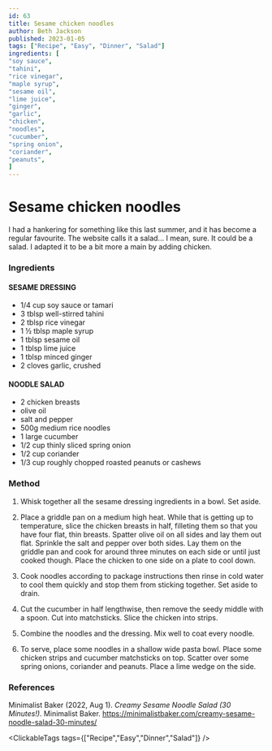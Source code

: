 ```yaml
---
id: 63
title: Sesame chicken noodles
author: Beth Jackson
published: 2023-01-05
tags: ["Recipe", "Easy", "Dinner", "Salad"]
ingredients: [
"soy sauce",
"tahini",
"rice vinegar",
"maple syrup",
"sesame oil",
"lime juice",
"ginger",
"garlic",
"chicken",
"noodles",
"cucumber",
"spring onion",
"coriander",
"peanuts",
]
---
```


# Sesame chicken noodles

<BlogTextWrapper>

I had a hankering for something like this last summer, and it has become a regular favourite. The website calls it a salad... I mean, sure. It could be a salad. I adapted it to be a bit more a main by adding chicken.

</BlogTextWrapper>

<BlogTextWrapper>

### Ingredients

#### SESAME DRESSING

- 1/4 cup soy sauce or tamari
- 3 tblsp well-stirred tahini
- 2 tblsp rice vinegar
- 1 ½ tblsp maple syrup
- 1 tblsp sesame oil
- 1 tblsp lime juice
- 1 tblsp minced ginger
- 2 cloves garlic, crushed

#### NOODLE SALAD

- 2 chicken breasts
- olive oil
- salt and pepper
- 500g medium rice noodles
- 1 large cucumber
- 1/2 cup thinly sliced spring onion
- 1/2 cup coriander
- 1/3 cup roughly chopped roasted peanuts or cashews

</BlogTextWrapper>

<BlogTextWrapper>

### Method

1. Whisk together all the sesame dressing ingredients in a bowl. Set aside.

2. Place a griddle pan on a medium high heat. While that is getting up to temperature, slice the chicken breasts in half, filleting them so that you have four flat, thin breasts. Spatter olive oil on all sides and lay them out flat. Sprinkle the salt and pepper over both sides. Lay them on the griddle pan and cook for around three minutes on each side or until just cooked though. Place the chicken to one side on a plate to cool down.

3. Cook noodles according to package instructions then rinse in cold water to cool them quickly and stop them from sticking together. Set aside to drain.

4. Cut the cucumber in half lengthwise, then remove the seedy middle with a spoon. Cut into matchsticks. Slice the chicken into strips.

5. Combine the noodles and the dressing. Mix well to coat every noodle.

6. To serve, place some noodles in a shallow wide pasta bowl. Place some chicken strips and cucumber matchsticks on top. Scatter over some spring onions, coriander and peanuts. Place a lime wedge on the side.

</BlogTextWrapper>

<BlogTextWrapper>

### References

Minimalist Baker (2022, Aug 1). _Creamy Sesame Noodle Salad (30 Minutes!)._ Minimalist Baker. https://minimalistbaker.com/creamy-sesame-noodle-salad-30-minutes/

</BlogTextWrapper>

<ClickableTags tags={["Recipe","Easy","Dinner","Salad"]} />
